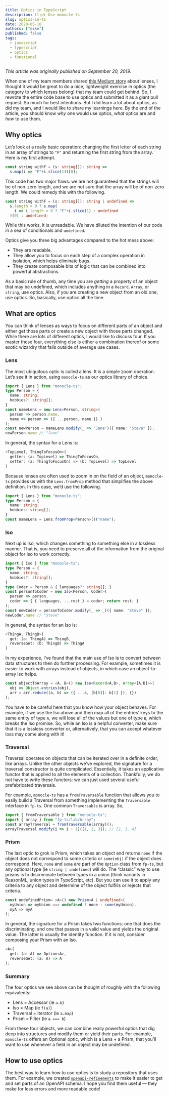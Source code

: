 ```yaml
---
title: Optics in TypeScript
description: tl;dr Use monocle-ts
slug: optics-in-ts
date: 2020-05-18
authors: ["mike"]
published: false
tags:
  - javascript
  - typescript
  - optics
  - functional
---
```


_This article was originally published on September 20, 2019._

When one of my team members shared [this Medium story](https://medium.com/javascript-scene/lenses-b85976cb0534) about lenses, I thought it would be great to do a nice, lightweight exercise in optics (the category to which lenses belong) that my team could get behind. So, I rewrote the entire code base to use optics and submitted it as a giant pull request. So much for best intentions. But I did learn a lot about optics, as did my team, and I would like to share my learnings here. By the end of the article, you should know _why_ one would use optics, _what_ optics are and _how_ to use them.

## Why optics 

Let’s look at a really basic operation: changing the first letter of each string in an array of strings to `"F"` and returning the first string from the array. Here is my first attempt.

```typescript
const string withF = (s: string[]): string =>
  s.map(i => "F"+i.slice(1))[0];
```

This code has two major flaws: we are not guaranteed that the strings will be of non-zero length, and we are not sure that the array will be of non-zero length. We could remedy this with the following.

```typescript 
const string withF = (s: string[]): string | undefined =>
  s.length > 0 ? s.map(
    i => i.length > 0 ? "F"+i.slice(1) : undefined
  )[0] : undefined;
```

While this works, it is unreadable. We have diluted the intention of our code in a sea of conditionals and `undefined`.

Optics give you three big advantages compared to the hot mess above:
* They are readable.
* They allow you to focus on each step of a complex operation in isolation, which helps eliminate bugs.
* They create composable bits of logic that can be combined into powerful abstractions.

As a basic rule of thumb, any time you are _getting_ a property of an object that may be undefined, which includes anything in a `Record`, `Array`, or `string`, use optics. Also, if you are creating a new object from an old one, use optics. So, basically, use optics all the time.

## What are optics 

You can think of lenses as ways to focus on different parts of an object and either get those parts or create a new object with those parts changed. While there are lots of different optics, I would like to discuss four. If you master these four, everything else is either a combination thereof or some exotic wizardry that falls outside of average use cases.

### Lens 

The most ubiquitous optic is called a lens. It is a simple zoom operation. Let’s see it in action, using `monocle-ts` as our optics library of choice.

```typescript
import { Lens } from "monocle-ts";
type Person = {
  name: string;
  hobbies?: string[];
}
const nameLens = new Lens<Person, string>(
  person => person.name,
  name => person => ({ ...person, name }) )
);
const newPerson = nameLens.modify(_ => "Jane")({ name: "Steve" });
newPerson.name // "Jane"
```

In general, the syntax for a Lens is:

```typescript
<TopLevel, ThingToFocusOn>(
  getter: (a: TopLevel) => ThingToFocusOn,
  setter: (a: ThingToFocusOn) => (b: TopLevel) => TopLevel
)
```

Because lenses are often used to zoom in on the field of an object, `monocle-ts` provides us with the `Lens.fromProp` method that simplifies the above definition. In this case, we’d use the following.

```typescript
import { Lens } from "monocle-ts";
type Person = {
  name: string;
  hobbies: string[];
}
const nameLens = Lens.fromProp<Person>()("name");
```

### Iso 

Next up is Iso, which changes something to something else in a lossless manner. That is, you need to preserve all of the information from the original object for Iso to work correctly.

```typescript
import { Iso } from "monocle-ts";
type Person = {
  name: string;
  hobbies?: string[];
}
type Coder = Person & { languages?: string[]; }
const personToCoder = new Iso<Person, Coder>(
  person => person,
  coder => { { languages, ...rest } = coder; return rest; }
);
const newCoder = personToCoder.modify(_ => _)({ name: "Steve" });
newCoder.name // "Steve"
```

In general, the syntax for an Iso is:

```typescript
<ThingA, ThingB>(
  get: (a: ThingA) => ThingB,
  reverseGet: (b: ThingB) => ThingA
)
```

In my experience, I’ve found that the main use of Iso is to convert between data structures to then do further processing. For example, sometimes it is easier to work with arrays instead of objects, in which case an object-to-array Iso helps.

```typescript
const objectToArray = <A, B>() new Iso<Record<A,B>, Array<[A,B]>>(
  obj => Object.entries(obj),
  arr = arr.reduce((a, b) => ({ ...a, [b[0]]: b[1] }), {})
);
```

You have to be careful here that you know how your object behaves. For example, if we use the Iso above and then map all of the entries’ keys to the same entity of type `A`, we will lose all of the values but one of type `B`, which breaks the Iso promise. So, while an Iso is a helpful converter, make sure that it is a lossless converter or, alternatively, that you can accept whatever loss may come along with it!

### Traversal 

Traversal operates on objects that can be iterated over in a definite order, like arrays. Unlike the other objects we’ve explored, the signature for a traversal constructor is quite complicated. Essentially, it takes an applicative functor that is applied to all the elements of a collection. Thankfully, we do not have to write these functors: we can just used several useful prefabricated traversals.

For example, `monocle-ts` has a `fromTraversable` function that allows you to easily build a Traversal from something implementing the `Traversable` interface in `fp-ts`. One common `Traversable` is array. So,

```typescript
import { fromTraversable } from "monocle-ts";
import { array } from "fp-ts/lib/Array";
const arrayTraversal = fromTraversable(array)();
arrayTraversal.modify(i => i + 1)([1, 2, 3]); // [2, 3, 4]
```

### Prism 

The last optic to grok is Prism, which takes an object and returns `none` if the object does not correspond to some criteria or `some(obj)` if the object does correspond. Here, `none` and `some` are part of the `Option` class from `fp-ts`, but any optional type (ie `string | undefined`) will do. The “classic” way to use prisms is to discriminate between types in a union (think variants in ReasonML, union types in TypeScript, etc). But you can use it to apply any criteria to any object and determine of the object fulfills or rejects that criteria.

```typescript
const undefinedPrism= <A>() new Prism<A | undefined>(
  myUnion => myUnion === undefined ? none : some(myUnion),
  myA => myA
);
```

In general, the signature for a Prism takes two functions: one that does the discriminating, and one that passes in a valid value and yields the original value. The latter is usually the identity function. If it is not, consider composing your Prism with an Iso.

```typescript
<A>(
  get: (a: A) => Option<A>,
  reverseGet: (a: A) => A
);
```

### Summary 

The four optics we see above can be thought of roughly with the following equivalents:
* Lens = Accessor (ie `a.b`)
* Iso = Map (ie `f(a)`)
* Traversal = Iterator (ie `a.map`)
* Prism = Filter (ie `a === b`)

From these four objects, we can combine really powerful optics that dig deep into structures and modify them or yield their parts. For example, `monocle-ts` offers an Optional optic, which is a Lens + a Prism, that you’ll want to use whenever a field in an object may be undefined.

## How to use optics 

The best way to learn how to use optics is to study a repository that uses them. For example, we created [`openapi-refinements`](https://github.com/meeshkan/unmock-js/blob/dev/packages/openapi-refinements/src/index.ts) to make it easier to get and set parts of an OpenAPI schema. I hope you find them useful — they make for less errors and more readable code!
